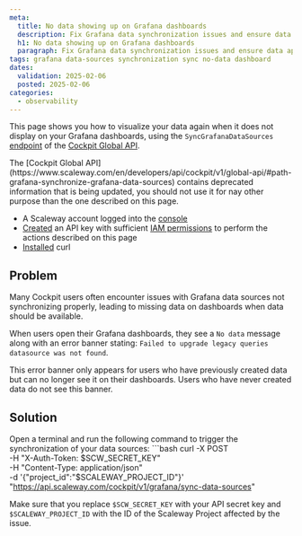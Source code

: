 ```yaml
---
meta:
  title: No data showing up on Grafana dashboards
  description: Fix Grafana data synchronization issues and ensure data appears on Cockpit dashboards with this troubleshooting guide.
  h1: No data showing up on Grafana dashboards
  paragraph: Fix Grafana data synchronization issues and ensure data appears on Cockpit dashboards with this troubleshooting guide.
tags: grafana data-sources synchronization sync no-data dashboard
dates:
  validation: 2025-02-06
  posted: 2025-02-06
categories:
  - observability
---
```


This page shows you how to visualize your data again when it does not display on your Grafana dashboards, using the `SyncGrafanaDataSources` [endpoint](https://www.scaleway.com/en/developers/api/cockpit/v1/global-api/#path-grafana-synchronize-grafana-data-sources) of the [Cockpit Global API](https://www.scaleway.com/en/developers/api/cockpit/v1/global-api/#path-grafana-synchronize-grafana-data-sources).

<Message type="important">
 The [Cockpit Global API](https://www.scaleway.com/en/developers/api/cockpit/v1/global-api/#path-grafana-synchronize-grafana-data-sources) contains deprecated information that is being updated, you should  not use it for nay other purpose than the one described on this page.
</Message>

<Macro id="requirements" />

  - A Scaleway account logged into the [console](https://console.scaleway.com)
  - [Created](/iam/how-to/create-api-keys/) an API key with sufficient [IAM permissions](/iam/reference-content/permission-sets/) to perform the actions described on this page
  - [Installed](https://curl.se/download.html) curl


## Problem

Many Cockpit users often encounter issues with Grafana data sources not synchronizing properly, leading to missing data on dashboards when data should be available.

When users open their Grafana dashboards, they see a `No data` message along with an error banner stating: `Failed to upgrade legacy queries datasource was not found`.

<Lightbox src="scaleway_cpt_grafana_datasources_troubleshooting.webp" alt="Grafana dashboard showing error messages and warning signs of no data found for the user's datasources" />

This error banner only appears for users who have previously created data but can no longer see it on their dashboards. Users who have never created data do not see this banner.


## Solution

Open a terminal and run the following command to trigger the synchronization of your data sources:
    ```bash
    curl -X POST \
    -H "X-Auth-Token: $SCW_SECRET_KEY" \
    -H "Content-Type: application/json" \
    -d '{"project_id":"$SCALEWAY_PROJECT_ID"}' \
    "https://api.scaleway.com/cockpit/v1/grafana/sync-data-sources"

Make sure that you replace `$SCW_SECRET_KEY` with your API secret key and `$SCALEWAY_PROJECT_ID` with the ID of the Scaleway Project affected by the issue.